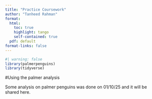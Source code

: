 ```yaml
---
title: "Practice Coursework"
author: "Tanheed Rahman"
format:
  html:
    toc: true
    highlight: tango
    self-contained: true
  pdf: default
format-links: false
---
```


```r
#| warning: false
library(palmerpenguins)
library(tidyverse)
```

#Using the palmer analysis

Some analysis on palmer penguins was done on 01/10/25 and it will be shared here.
